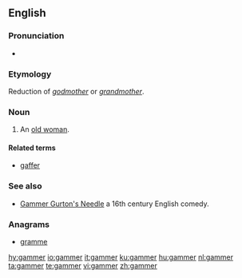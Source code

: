==English==

===Pronunciation===
* {{a|UK}} {{IPA|/gæmə/|lang=en}}

===Etymology===
Reduction of ''[[godmother]]'' or ''[[grandmother]]''.

===Noun===
{{en-noun}}

# {{label|en|obsolete}} An [[old woman]].

====Related terms====
* [[gaffer]]

===See also===
* [[w:Gammer Gurton's Needle|Gammer Gurton's Needle]] a 16th century English comedy.

===Anagrams===
* [[gramme]]

[[hy:gammer]]
[[io:gammer]]
[[it:gammer]]
[[ku:gammer]]
[[hu:gammer]]
[[nl:gammer]]
[[ta:gammer]]
[[te:gammer]]
[[vi:gammer]]
[[zh:gammer]]